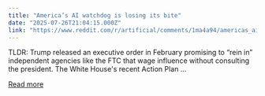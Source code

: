 ```yaml
---
title: "America’s AI watchdog is losing its bite"
date: "2025-07-26T21:04:15.000Z"
link: "https://www.reddit.com/r/artificial/comments/1ma4a94/americas_ai_watchdog_is_losing_its_bite/"
---
```


TLDR: Trump released an executive order in February promising to “rein in” independent agencies like the FTC that wage influence without consulting the president. The White House's recent Action Plan ...

[Read more](https://www.reddit.com/r/artificial/comments/1ma4a94/americas_ai_watchdog_is_losing_its_bite/)
